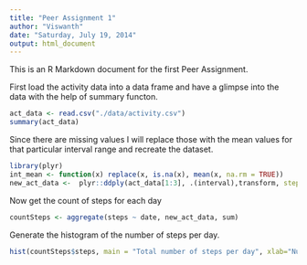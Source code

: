 ```yaml
---
title: "Peer Assignment 1"
author: "Viswanth"
date: "Saturday, July 19, 2014"
output: html_document
---
```


This is an R Markdown document for the first Peer Assignment.

First load the activity data into a data frame and have a glimpse into the data with the help of summary functon. 

```r
act_data <- read.csv("./data/activity.csv")
summary(act_data)
```

Since there are missing values I will replace those with the mean values for that particular interval range and recreate the dataset.

```r
library(plyr)
int_mean <- function(x) replace(x, is.na(x), mean(x, na.rm = TRUE))
new_act_data <-  plyr::ddply(act_data[1:3], .(interval),transform, steps = int_mean(steps),date = date,interval=interval) 
```

Now get the count of steps for each day
```r
countSteps <- aggregate(steps ~ date, new_act_data, sum)
```

Generate the histogram of the number of steps per day.
```r
hist(countSteps$steps, main = "Total number of steps per day", xlab="Number of steps")
```
